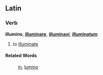 ==Latin==
===Verb===
'''illumino''', '''[[illuminare]]''', '''[[illuminavi]]''', '''[[illuminatum]]'''

#to [[illuminate]]
====Related Words====
:[[in]], [[lumino]]
